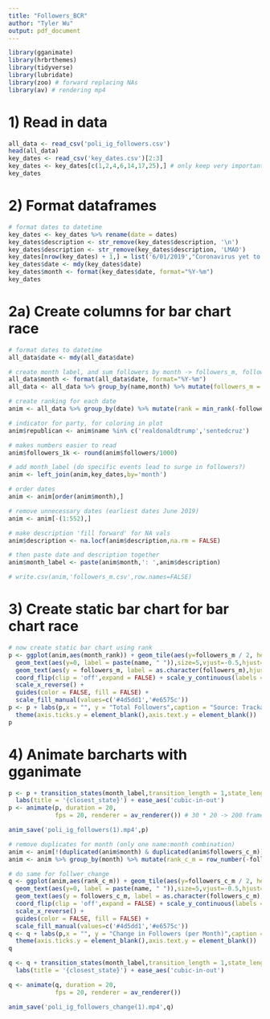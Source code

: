 ---
title: "Followers_BCR"
author: "Tyler Wu"
output: pdf_document
---

```{r,message=FALSE,warning=FALSE}
library(gganimate)
library(hrbrthemes)
library(tidyverse)
library(lubridate)
library(zoo) # forward replacing NAs
library(av) # rendering mp4
```

# 1) Read in data
```{r,message=FALSE,warning=FALSE}
all_data <- read_csv('poli_ig_followers.csv')
head(all_data)
key_dates <- read_csv('key_dates.csv')[2:3]
key_dates <- key_dates[c(1,2,4,6,14,17,25),] # only keep very important ones
key_dates
```

# 2) Format dataframes
```{r}
# format dates to datetime
key_dates <- key_dates %>% rename(date = dates)
key_dates$description <- str_remove(key_dates$description, '\n')
key_dates$description <- str_remove(key_dates$description, 'LMAO')
key_dates[nrow(key_dates) + 1,] = list('6/01/2019',"Coronavirus yet to occur") # add pre-virus label
key_dates$date <- mdy(key_dates$date)
key_dates$month <- format(key_dates$date, format="%Y-%m")
key_dates
```

# 2a) Create columns for bar chart race
```{r}
# format dates to datetime
all_data$date <- mdy(all_data$date)

# create month label, and sum followers by month -> followers_m, followers_c_m
all_data$month <- format(all_data$date, format="%Y-%m")
all_data <- all_data %>% group_by(name,month) %>% mutate(followers_m = sum(followers),followers_c_m = sum(followers_change))

# create ranking for each date
anim <- all_data %>% group_by(date) %>% mutate(rank = min_rank(-followers),month_rank = min_rank(-followers_m)) %>% ungroup()

# indicator for party, for coloring in plot
anim$republican <- anim$name %in% c('realdonaldtrump','sentedcruz')

# makes numbers easier to read
anim$followers_1k <- round(anim$followers/1000)
```

```{r}
# add month_label (do specific events lead to surge in followers?)
anim <- left_join(anim,key_dates,by='month')

# order dates
anim <- anim[order(anim$month),]

# remove unnecessary dates (earliest dates June 2019)
anim <- anim[-(1:552),]

# make description 'fill forward' for NA vals
anim$description <- na.locf(anim$description,na.rm = FALSE)

# then paste date and description together
anim$month_label <- paste(anim$month,': ',anim$description)
```
```{r}
# write.csv(anim,'followers_m.csv',row.names=FALSE)
```

# 3) Create static bar chart for bar chart race
```{r}
# now create static bar chart using rank
p <- ggplot(anim,aes(month_rank)) + geom_tile(aes(y=followers_m / 2, height=followers_m,width=0.8,fill =republican),alpha=0.8,color=NA) + 
  geom_text(aes(y=0, label = paste(name, " ")),size=5,vjust=-0.5,hjust=0) + 
  geom_text(aes(y = followers_m, label = as.character(followers_m),hjust = 0)) + 
  coord_flip(clip = 'off',expand = FALSE) + scale_y_continuous(labels = scales::comma) +
  scale_x_reverse() +
  guides(color = FALSE, fill = FALSE) + 
  scale_fill_manual(values=c('#4d5dd1','#e6575c'))
p <- p + labs(p,x = "", y = "Total Followers",caption = "Source: Trackalytics") +
  theme(axis.ticks.y = element_blank(),axis.text.y = element_blank())
p
```

# 4) Animate barcharts with gganimate
```{r}
p <- p + transition_states(month_label,transition_length = 1,state_length = 3) +
  labs(title = '{closest_state}') + ease_aes('cubic-in-out')
p <- animate(p, duration = 20,
             fps = 20, renderer = av_renderer()) # 30 * 20 -> 200 frames 
```

```{r}
anim_save('poli_ig_followers(1).mp4',p)
```

```{r}
# remove duplicates for month (only one name:month combination)
anim <- anim[!(duplicated(anim$month) & duplicated(anim$followers_c_m)),]
anim <- anim %>% group_by(month) %>% mutate(rank_c_m = row_number(-followers_c_m) * 1) %>% ungroup()
```

```{r}
# do same for follwer_change
q <- ggplot(anim,aes(rank_c_m)) + geom_tile(aes(y=followers_c_m / 2, height=followers_c_m,width=0.9,fill=republican),alpha=0.8,color=NA) + 
  geom_text(aes(y=0, label = paste(name, " ")),size=5,vjust=-0.5,hjust=0) + 
  geom_text(aes(y = followers_c_m, label = as.character(followers_c_m),hjust = 0)) + 
  coord_flip(clip = 'off',expand = FALSE) + scale_y_continuous(labels = scales::comma) +
  scale_x_reverse() +
  guides(color = FALSE, fill = FALSE) + 
  scale_fill_manual(values=c('#4d5dd1','#e6575c'))
q <- q + labs(p,x = "", y = "Change in Followers (per Month)",caption = "Source: Trackalytics") +
  theme(axis.ticks.y = element_blank(),axis.text.y = element_blank())
q
```

```{r,warning=FALSE,message=FALSE}
q <- q + transition_states(month_label,transition_length = 1,state_length = 3) +
  labs(title = '{closest_state}') + ease_aes('cubic-in-out')

q <- animate(q, duration = 20,
             fps = 20, renderer = av_renderer())
```


```{r}
anim_save('poli_ig_followers_change(1).mp4',q)
```

